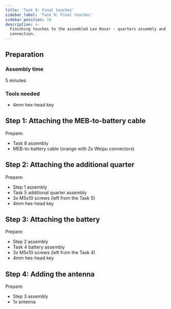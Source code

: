 ```yaml
---
title: 'Task 9: Final touches'
sidebar_label: 'Task 9: Final touches'
sidebar_position: 10
description: >-
  Finishing touches to the assembled Leo Rover - quarters assembly and battery
  connection.
---
```


## Preparation

### Assembly time

5 minutes

### Tools needed

- 4mm hex-head key

## Step 1: Attaching the MEB-to-battery cable

Prepare:

- Task 8 assembly
- MEB-to-battery cable (orange with 2x Weipu connectors)

<ImageZoom
  loading="eager"
  src="/img/robots/leo/archive/old-manuals/final-touches/final-touches-1.webp"
  width="1200"
  height="802"
/>

<ImageZoom
  src="/img/robots/leo/archive/old-manuals/final-touches/final-touches-2.webp"
  width="1200"
  height="802"
/>

## Step 2: Attaching the additional quarter

Prepare:

- Step 1 assembly
- Task 5 additional quarter assembly
- 3x M5x10 screws (left from the Task 5)
- 4mm hex-head key

<ImageZoom
  src="/img/robots/leo/archive/old-manuals/final-touches/final-touches-3.webp"
  width="1200"
  height="802"
/>

<ImageZoom
  src="/img/robots/leo/archive/old-manuals/final-touches/final-touches-4.webp"
  width="1200"
  height="802"
/>

<ImageZoom
  src="/img/robots/leo/archive/old-manuals/final-touches/final-touches-5.webp"
  width="1200"
  height="802"
/>

<ImageZoom
  src="/img/robots/leo/archive/old-manuals/final-touches/final-touches-6.webp"
  width="1200"
  height="802"
/>

<ImageZoom
  src="/img/robots/leo/archive/old-manuals/final-touches/final-touches-7.webp"
  width="1200"
  height="802"
/>

<ImageZoom
  src="/img/robots/leo/archive/old-manuals/final-touches/final-touches-8.webp"
  width="1200"
  height="802"
/>

## Step 3: Attaching the battery

Prepare:

- Step 2 assembly
- Task 4 battery assembly
- 3x M5x10 screws (left from the Task 4)
- 4mm hex-head key

<ImageZoom
  src="/img/robots/leo/archive/old-manuals/final-touches/final-touches-9.webp"
  width="1200"
  height="802"
/>

<ImageZoom
  src="/img/robots/leo/archive/old-manuals/final-touches/final-touches-10.webp"
  width="1200"
  height="802"
/>

<ImageZoom
  src="/img/robots/leo/archive/old-manuals/final-touches/final-touches-11.webp"
  width="1200"
  height="802"
/>

<ImageZoom
  src="/img/robots/leo/archive/old-manuals/final-touches/final-touches-12.webp"
  width="1200"
  height="802"
/>

<ImageZoom
  src="/img/robots/leo/archive/old-manuals/final-touches/final-touches-13.webp"
  width="1200"
  height="802"
/>

<ImageZoom
  src="/img/robots/leo/archive/old-manuals/final-touches/final-touches-14.webp"
  width="1200"
  height="802"
/>

<ImageZoom
  src="/img/robots/leo/archive/old-manuals/final-touches/final-touches-15.webp"
  width="1200"
  height="802"
/>

<ImageZoom
  src="/img/robots/leo/archive/old-manuals/final-touches/final-touches-16.webp"
  width="1200"
  height="802"
/>

<ImageZoom
  src="/img/robots/leo/archive/old-manuals/final-touches/final-touches-17.webp"
  width="1200"
  height="802"
/>

## Step 4: Adding the antenna

Prepare:

- Step 3 assembly
- 1x antenna

<ImageZoom
  src="/img/robots/leo/archive/old-manuals/final-touches/final-touches-18.webp"
  width="1200"
  height="802"
/>

<ImageZoom
  src="/img/robots/leo/archive/old-manuals/final-touches/final-touches-19.webp"
  width="1200"
  height="802"
/>

<ImageZoom
  src="/img/robots/leo/archive/old-manuals/final-touches/final-touches-20.webp"
  width="1200"
  height="802"
/>
